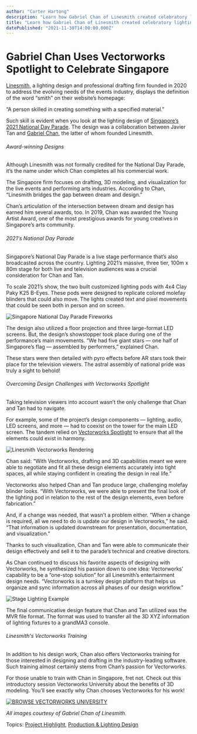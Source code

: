 ```yaml
---
author: "Carter Hartong"
description: "Learn how Gabriel Chan of Linesmith created celebratory lighting designs Singapore’s National Day Parade with Vectorworks Spotlight. "
title: "Learn how Gabriel Chan of Linesmith created celebratory lighting designs Singapore’s National Day Parade with Vectorworks Spotlight. " 
datePublished: "2021-11-30T14:00:00.000Z"
---
```

# Gabriel Chan Uses Vectorworks Spotlight to Celebrate Singapore

[Linesmith](https://www.linesmith.net/), a lighting design and professional drafting firm founded in 2020 to address the evolving needs of the events industry, displays the definition of the word “smith” on their website’s homepage:

“A person skilled in creating something with a specified material.” 

Such skill is evident when you look at the lighting design of [Singapore’s 2021 National Day Parade](https://www.channelnewsasia.com/singapore/ndp-2021-national-day-parade-float-marina-bay-fireworks-2128086). The design was a collaboration between Javier Tan and [Gabriel Chan](https://www.gabrielchan.me/), the latter of whom founded Linesmith.

###### Award-winning Designs

Although Linesmith was not formally credited for the National Day Parade, it’s the name under which Chan completes all his commercial work.

The Singapore firm focuses on drafting, 3D modeling, and visualization for the live events and performing arts industries. According to Chan, “Linesmith bridges the gap between dream and design.”

Chan’s articulation of the intersection between dream and design has earned him several awards, too. In 2019, Chan was awarded the Young Artist Award, one of the most prestigious awards for young creatives in Singapore’s arts community.

###### 2021's National Day Parade

Singapore’s National Day Parade is a live stage performance that’s also broadcasted across the country. Lighting 2021’s massive, three tier, 100m x 80m stage for both live and television audiences was a crucial consideration for Chan and Tan.

To scale 2021’s show, the two built customized lighting pods with 4x4 Clay Paky K25 B-Eyes. These pods were designed to replicate colored molefay blinders that could also move. The lights created text and pixel movements that could be seen both in person and on screen.

![Singapore National Day Parade Fireworks](https://blog.vectorworks.net/hs-fs/hubfs/Blog%20Images/211112_Linesmith/Linesmith%201.jpg?width=1440&name=Linesmith%201.jpg)

The design also utilized a floor projection and three large-format LED screens. But, the design’s showstopper took place during one of the performance’s main movements. “We had five giant stars — one half of Singapore’s flag — assembled by performers,” explained Chan.

These stars were then detailed with pyro effects before AR stars took their place for the television viewers. The astral assembly of national pride was truly a sight to behold!

###### Overcoming Design Challenges with Vectorworks Spotlight

Taking television viewers into account wasn’t the only challenge that Chan and Tan had to navigate.

For example, some of the project’s design components — lighting, audio, LED screens, and more — had to coexist on the tower for the main LED screen. The tandem relied on [Vectorworks Spotlight](https://www.vectorworks.net/en-US/spotlight) to ensure that all the elements could exist in harmony.

![Linesmith Vectorworks Rendering](https://blog.vectorworks.net/hs-fs/hubfs/Blog%20Images/211112_Linesmith/Linesmith%202.png?width=1440&name=Linesmith%202.png)

Chan said: “With Vectorworks, drafting and 3D capabilities meant we were able to negotiate and fit all these design elements accurately into tight spaces, all while staying confident in creating the design in real life.”

Vectorworks also helped Chan and Tan produce large, challenging molefay blinder looks. “With Vectorworks, we were able to present the final look of the lighting pod in relation to the rest of the design elements, even before fabrication.”

And, if a change was needed, that wasn’t a problem either. “When a change is required, all we need to do is update our design in Vectorworks,” he said. “That information is updated downstream for presentation, documentation, and visualization.”

Thanks to such visualization, Chan and Tan were able to communicate their design effectively and sell it to the parade’s technical and creative directors.

As Chan continued to discuss his favorite aspects of designing with Vectorworks, he synthesized his passion down to one idea: Vectorworks’ capability to be a “one-stop solution” for all Linesmith’s entertainment design needs. “Vectorworks is a turnkey design platform that helps us organize and sync information across all phases of our design workflow.”

![Stage Lighting Example](https://blog.vectorworks.net/hs-fs/hubfs/Blog%20Images/211112_Linesmith/Linesmith%203.jpg?width=1307&name=Linesmith%203.jpg)

The final communicative design feature that Chan and Tan utilized was the MVR file format. The format was used to transfer all the 3D XYZ information of lighting fixtures to a grandMA3 console.

###### Linesmith's Vectorworks Training

In addition to his design work, Chan also offers Vectorworks training for those interested in designing and drafting in the industry-leading software. Such training almost certainly stems from Chan’s passion for Vectorworks.

For those unable to train with Chan in Singapore, fret not. Check out this introductory session Vectorworks University about the benefits of 3D modeling. You’ll see exactly why Chan chooses Vectorworks for his work!

[![BROWSE VECTORWORKS UNIVERSITY](https://no-cache.hubspot.com/cta/default/3018241/80cc3a4d-d8da-4e1e-87d3-d9a3e929e246.png)](https://cta-redirect.hubspot.com/cta/redirect/3018241/80cc3a4d-d8da-4e1e-87d3-d9a3e929e246) 

_All images courtesy of Gabriel Chan of Linesmith_.

 Topics: [Project Highlight](https://blog.vectorworks.net/topic/project-highlight), [Production & Lighting Design](https://blog.vectorworks.net/topic/production-lighting-design) 

 